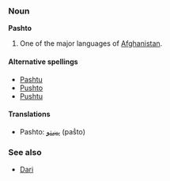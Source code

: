 ===Noun===
'''Pashto'''

# One of the major languages of [[Afghanistan]].

====Alternative spellings====
*[[Pashtu]]
*[[Pushto]]
*[[Pushtu]]

====Translations====
*Pashto: [[پښتو]] (paṧto)

===See also===
*[[Dari]]